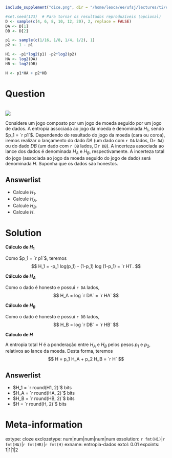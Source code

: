 ```r
include_supplement("dice.png", dir = "/home/leoca/ee/ufsj/lectures/ti/exams/entropia/", recursive = TRUE)

#set.seed(123)  # Para tornar os resultados reproduzíveis (opcional)
D <- sample(c(4, 6, 8, 10, 12, 20), 2, replace = FALSE)
DA <- D[1]
DB <- D[2]

p1 <- sample(c(1/16, 1/8, 1/4, 1/2), 1)
p2 <- 1 - p1

H1 <- -p1*log2(p1) -p2*log2(p2)
HA <- log2(DA)
HB <- log2(DB)

H <- p1*HA + p2*HB
```

Question
========

\
![](dice.png)

Considere um jogo composto por um jogo de moeda seguido por um jogo de dados.
A entropia associada ao jogo da moeda é denominada $H_1$, sendo $p_1 = `r p1`$.
Dependendo do resultado do jogo da moeda (cara ou coroa), iremos realizar o
lançamento do dado $DA$ (um dado com `r DA` lados, D`r DA`) ou do dado $DB$ (um
dado com `r DB` lados, D`r DB`). A incerteza associada ao lance dos dados é
denominada $H_A$ e $H_B$, respectivamente. A incerteza total do jogo
(associada ao jogo da moeda seguido do jogo de dado) será denominada $H$.
Suponha que os dados são honestos.

Answerlist
---------------
* Calcule $H_1$.
* Calcule $H_A$.
* Calcule $H_B$.
* Calcule $H$.


Solution
========
**Cálculo de $H_1$**

Como $p_1 = `r p1`$, teremos
$$
H_1 = -p_1 log(p_1) - (1-p_1) log (1-p_1) = `r H1`.
$$


**Cálculo de $H_A$**

Como o dado é honesto e possui `r DA` lados,
$$
H_A = log `r DA` = `r HA`
$$

**Cálculo de $H_B$**

Como o dado é honesto e possui `r DB` lados,
$$
H_B = log `r DB` = `r HB`
$$

**Cálculo de $H$**

A entropia total $H$ é a ponderação entre $H_A$ e $H_B$ pelos pesos $p_1$ e
$p_2$, relativos ao lance da moeda. Desta forma, teremos
$$
H = p_1 H_A + p_2 H_B = `r H`
$$

Answerlist
----------
* $H_1 = `r round(H1, 2)`$ bits
* $H_A = `r round(HA, 2)`$ bits
* $H_B = `r round(HB, 2)`$ bits
* $H = `r round(H, 2)`$ bits

Meta-information
================
extype: cloze
exclozetype: num|num|num|num|num
exsolution: `r fmt(H1)`|`r fmt(HA)`|`r fmt(HB)`|`r fmt(H)`
exname: entropia-dados
extol: 0.01
expoints: 1|1|1|2

